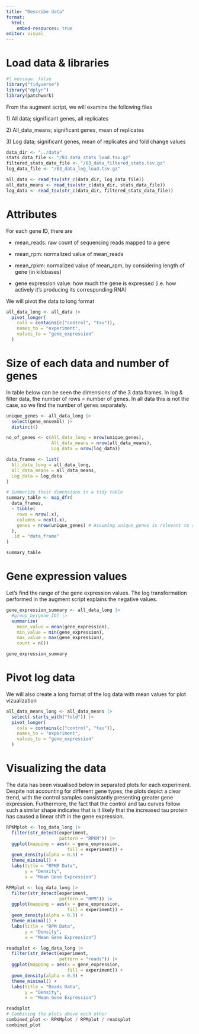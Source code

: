 ```yaml
---
title: "Describe data"
format:
  html:
    embed-resources: true
editor: visual
---
```


# Load data & libraries

```r
#| message: false
library("tidyverse")
library("dplyr")
library(patchwork)
```

From the augment script, we will examine the following files

1\) All data; significant genes, all replicates

2\) All_data_means; significant genes, mean of replicates

3\) Log data; significant genes, mean of replicates and fold change values

```r
data_dir <- "../data"
stats_data_file <- "/03_data_stats_load.tsv.gz"
filtered_stats_data_file <- "/03_data_filtered_stats.tsv.gz"
log_data_file <- "/03_data_log_load.tsv.gz" 

all_data <- read_tsv(str_c(data_dir, log_data_file))
all_data_means <- read_tsv(str_c(data_dir, stats_data_file))
log_data <- read_tsv(str_c(data_dir, filtered_stats_data_file))
```

# Attributes

For each gene ID, there are

-   mean_reads: raw count of sequencing reads mapped to a gene

-   mean_rpm: normalized value of mean_reads

-   mean_rpkm: normalized value of mean_rpm, by considering length of gene (in kilobases)

-   gene expression value: how much the gene is expressed (i.e. how actively it's producing its corresponding RNA)

We will pivot the data to long format

```r
all_data_long <- all_data |> 
  pivot_longer(
    cols = contains(c("control", "tau")), 
    names_to = "experiment", 
    values_to = "gene_expression"
  )
```

# Size of each data and number of genes

In table below can be seen the dimensions of the 3 data frames. In log & filter data, the number of rows = number of genes. In all data this is not the case, so we find the number of genes separately.

```r
unique_genes <- all_data_long |>
  select(gene_ensembl) |>
  distinct()

no_of_genes <- c(All_data_long = nrow(unique_genes),
                 All_data_means = nrow(all_data_means),
                 Log_data = nrow(log_data))

data_frames <- list(
  All_data_long = all_data_long,
  all_data_means = all_data_means,
  Log_data = log_data
)

# Summarize their dimensions in a tidy table
summary_table <- map_dfr(
  data_frames,
  ~ tibble(
    rows = nrow(.x),
    columns = ncol(.x),
    genes = nrow(unique_genes) # Assuming unique_genes is relevant to all
  ),
  .id = "data_frame"
)

summary_table
```

# Gene expression values

Let's find the range of the gene expression values. The log transformation performed in the augment script explains the negative values.

```r
gene_expression_summary <- all_data_long |>
  #group_by(gene_ID) |>
  summarize(
    mean_value = mean(gene_expression),
    min_value = min(gene_expression),
    max_value = max(gene_expression),
    count = n())

gene_expression_summary
```

# Pivot log data

We will also create a long format of the log data with mean values for plot vizualization

```r
all_data_means_long <- all_data_means |> 
  select(-starts_with("fold")) |> 
  pivot_longer(
    cols = contains(c("control", "tau")), 
    names_to = "experiment", 
    values_to = "gene_expression"
  )
```

# Visualizing the data

The data has been visualised below in separated plots for each experiment. Despite not accounting for different gene types, the plots depict a clear trend, with the control samples consistantly presenting greater gene expression. Furthermore, the fact that the control and tau curves follow such a similar shape indicates that is it likely that the increased tau protein has caused a linear shift in the gene expression.

```r
RPKMplot <- log_data_long |>
  filter(str_detect(experiment,
                    pattern = "RPKM")) |> 
  ggplot(mapping = aes(x = gene_expression,
                       fill = experiment)) + 
  geom_density(alpha = 0.5) + 
  theme_minimal() + 
  labs(title = "RPKM Data",
       y = "Density",
       x = "Mean Gene Expression")

RPMplot <- log_data_long |>
  filter(str_detect(experiment,
                    pattern = "RPM")) |> 
  ggplot(mapping = aes(x = gene_expression,
                       fill = experiment)) + 
  geom_density(alpha = 0.5) + 
  theme_minimal() + 
  labs(title = "RPM Data",
       y = "Density",
       x = "Mean Gene Expression")

readsplot <- log_data_long |>
  filter(str_detect(experiment,
                    pattern = "reads")) |> 
  ggplot(mapping = aes(x = gene_expression,
                       fill = experiment)) + 
  geom_density(alpha = 0.5) + 
  theme_minimal() + 
  labs(title = "Reads Data",
       y = "Density",
       x = "Mean Gene Expression")

readsplot
# Combining the plots above each other
combined_plot <- RPKMplot / RPMplot / readsplot
combined_plot
```
